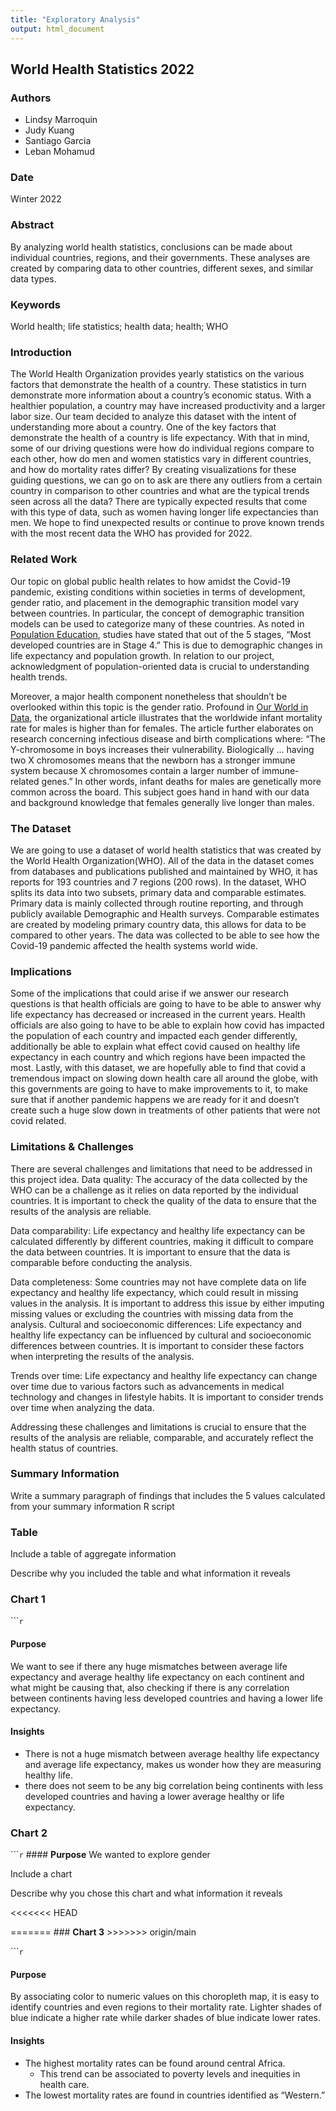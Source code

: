 ```yaml
---
title: "Exploratory Analysis"
output: html_document
---
```


## **World Health Statistics 2022**

### **Authors**

- Lindsy Marroquin 
- Judy Kuang
- Santiago Garcia
- Leban Mohamud

### **Date**

Winter 2022

### **Abstract**

By analyzing world health statistics, conclusions can be made about individual countries, regions, and their governments. These analyses are created by comparing data to other countries, different sexes, and similar data types.

### **Keywords**

World health; life statistics; health data; health; WHO

### **Introduction** 

The World Health Organization provides yearly statistics on the various factors that demonstrate the health of a country. These statistics in turn demonstrate more information about a country’s economic status. With a healthier population, a country may have increased productivity and a larger labor size.  Our team decided to analyze this dataset with the intent of understanding more about a country. One of the key factors that demonstrate the health of a country is life expectancy. With that in mind, some of our driving questions were how do individual regions compare to each other, how do men and women statistics vary in different countries, and how do mortality rates differ? By creating visualizations for these guiding questions, we can go on to ask are there any outliers from a certain country in comparison to other countries and what are the typical trends seen across all the data? There are typically expected results that come with this type of data, such as women having longer life expectancies than men. We hope to find unexpected results or continue to prove known trends with the most recent data the WHO has provided for 2022.

### **Related Work**  

Our topic on global public health relates to how amidst the Covid-19 pandemic, existing conditions within societies in terms of development, gender ratio, and placement in the demographic transition model vary between countries.
In particular, the concept of demographic transition models can be used to categorize many of these countries. As noted in [Population Education](https://populationeducation.org/what-demographic-transition-model/), studies have stated that out of the 5 stages, “Most developed countries are in Stage 4.” This is due to demographic changes in life expectancy and population growth. In relation to our project, acknowledgment of population-oriented data is crucial to understanding health trends.

Moreover, a major health component nonetheless that shouldn’t be overlooked within this topic is the gender ratio. Profound in [Our World in Data](https://ourworldindata.org/gender-ratio), the organizational article illustrates that the worldwide infant mortality rate for males is higher than for females. The article further elaborates on research concerning infectious disease and birth complications where: “The Y-chromosome in boys increases their vulnerability. Biologically … having two X chromosomes means that the newborn has a stronger immune system because X chromosomes contain a larger number of immune-related genes.” In other words, infant deaths for males are genetically more common across the board. This subject goes hand in hand with our data and background knowledge that females generally live longer than males.

### **The Dataset**

We are going to use a dataset of world health statistics that was created by the World Health Organization(WHO). All of the data in the dataset comes from databases and publications published and maintained by WHO, it has reports for 193 countries and 7 regions (200 rows). In the dataset, WHO splits its data into two subsets, primary data and comparable estimates. Primary data is mainly collected through routine reporting, and through publicly available Demographic and Health surveys. Comparable estimates are created by modeling primary country data, this allows for data to be compared to other years. The data was collected to be able to see how the Covid-19 pandemic affected the health systems world wide.

### **Implications**

Some of the implications that could arise if we answer our research questions is that health officials are going to have to be able to answer why life expectancy has decreased or increased in the current years. Health officials are also going to have to be able to explain how covid has impacted the population of each country and impacted each gender differently, additionally be able to explain what effect covid caused on healthy life expectancy in each country and which regions have been impacted the most. Lastly, with this dataset, we are hopefully able to find that covid a tremendous impact on slowing down health care all around the globe, with this governments are going to have to make improvements to it, to make sure that if another pandemic happens we are ready for it and doesn’t create such a huge slow down in treatments of other patients that were not covid related.

### **Limitations & Challenges**

There are several challenges and limitations that need to be addressed in this project idea. Data quality: The accuracy of the data collected by the WHO can be a challenge as it relies on data reported by the individual countries. It is important to check the quality of the data to ensure that the results of the analysis are reliable.

Data comparability: Life expectancy and healthy life expectancy can be calculated differently by different countries, making it difficult to compare the data between countries. It is important to ensure that the data is comparable before conducting the analysis.

Data completeness: Some countries may not have complete data on life expectancy and healthy life expectancy, which could result in missing values in the analysis. It is important to address this issue by either imputing missing values or excluding the countries with missing data from the analysis. Cultural and socioeconomic differences: Life expectancy and healthy life expectancy can be influenced by cultural and socioeconomic differences between countries. It is important to consider these factors when interpreting the results of the analysis.

Trends over time: Life expectancy and healthy life expectancy can change over time due to various factors such as advancements in medical technology and changes in lifestyle habits. It is important to consider trends over time when analyzing the data.

Addressing these challenges and limitations is crucial to ensure that the results of the analysis are reliable, comparable, and accurately reflect the health status of countries.

### Summary Information

Write a summary paragraph of findings that includes the 5 values calculated from your summary information R script

### Table

Include a table of aggregate information

Describe why you included the table and what information it reveals

### **Chart 1**

``````r
```

#### **Purpose**
We want to see if there any huge mismatches between average life expectancy and average healthy life expectancy on each continent and what might be causing that, also checking if there is any correlation between continents having less developed countries and having a lower life expectancy. 

#### **Insights** 
- There is not a huge mismatch between average healthy life expectancy and average life expectancy, makes us wonder how they are measuring healthy life.
- there does not seem to be any big correlation being continents with less developed countries and having a lower average healthy or life expectancy. 

### **Chart 2**

``````r
```
#### **Purpose**
We wanted to explore gender

Include a chart

Describe why you chose this chart and what information it reveals

<<<<<<< HEAD

=======
### **Chart 3**
>>>>>>> origin/main

``````r
```

#### Purpose
By associating color to numeric values on this choropleth map, it is easy to identify countries and even regions to their mortality rate. Lighter shades of blue indicate a higher rate while darker shades of blue indicate lower rates.

#### Insights
 - The highest mortality rates can be found around central Africa. 
   - This trend can be associated to poverty levels and inequities in health care. 
 - The lowest mortality rates are found in countries identified as "Western."

  